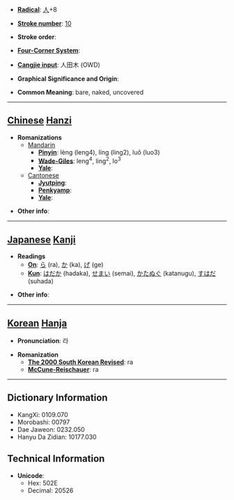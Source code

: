 * '''[[Wiktionary:Chinese radical index| Radical]]''': [[Wiktionary:Chinese radical index 人|人]]+8

* '''[[Wiktionary:Chinese total strokes index|Stroke number]]''': [[Wiktionary:Chinese total strokes index 10|10]]

* '''Stroke order''': 

* '''[[Wiktionary:Chinese four corner index|Four-Corner System]]''': 

* '''[[Wiktionary:Chinese Cangjie index|Cangjie input]]''': 人田木 (OWD)

* '''Graphical Significance and Origin''': 

* '''Common Meaning''': bare, naked, uncovered

----

== [[Chinese]] [[Hanzi]] ==

* '''Romanizations'''
** [[Mandarin]]
*** '''[[Pinyin]]''': lèng (leng4), líng (ling2), luǒ (luo3)
*** '''[[Wade-Giles]]''': leng<sup>4</sup>, ling<sup>2</sup>, lo<sup>3</sup>
*** '''[[Yale]]''': 
**[[Cantonese]]
***'''[[Jyutping]]''':
***'''[[Penkyamp]]''': 
***'''[[Yale]]''': 

* '''Other info''': 

----

== [[Japanese]] [[Kanji]] ==

* '''Readings'''
** '''[[On]]''': [[ら]] (ra), [[か]] (ka), [[げ]] (ge)
** '''[[Kun]]''': [[はだか]] (hadaka), [[せまい]] (semai), [[かたぬぐ]] (katanugu), [[すはだ]] (suhada)

* '''Other info''':  

----

== [[Korean]] [[Hanja]] ==

* '''Pronunciation''': 라

* '''Romanization'''
** '''[[The 2000 South Korean Revised Romanization|The 2000 South Korean Revised]]''': ra
** '''[[McCune-Reischauer]]''': ra

----

== Dictionary Information ==

* KangXi: 0109.070
* Morobashi: 00797
* Dae Jaweon: 0232.050
* Hanyu Da Zidian: 10177.030

== Technical Information ==

* '''Unicode''':
** Hex: 502E
** Decimal: 20526